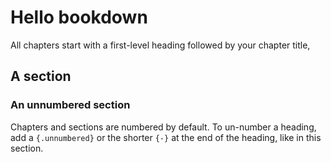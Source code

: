# Hello bookdown 

All chapters start with a first-level heading followed by your chapter title, 

## A section



### An unnumbered section {-}

Chapters and sections are numbered by default. To un-number a heading, add a `{.unnumbered}` or the shorter `{-}` at the end of the heading, like in this section.
